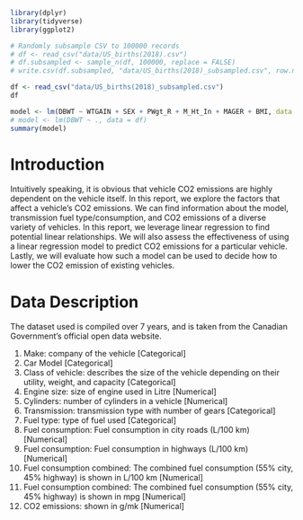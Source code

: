 ```r
library(dplyr)
library(tidyverse)
library(ggplot2)
```

```r
# Randomly subsample CSV to 100000 records
# df <- read_csv("data/US_births(2018).csv")
# df.subsampled <- sample_n(df, 100000, replace = FALSE)
# write.csv(df.subsampled, "data/US_births(2018)_subsampled.csv", row.names = FALSE)
```


```r
df <- read_csv("data/US_births(2018)_subsampled.csv")
df
```

```r
model <- lm(DBWT ~ WTGAIN + SEX + PWgt_R + M_Ht_In + MAGER + BMI, data = df)
# model <- lm(DBWT ~ ., data = df)
summary(model)
```

# Introduction

Intuitively speaking, it is obvious that vehicle CO2 emissions are highly dependent on the vehicle itself. In this report, we explore the factors that affect a vehicle's CO2 emissions. We can find information about the model, transmission fuel type/consumption, and CO2 emissions of a diverse variety of vehicles. In this report, we leverage linear regression to find potential linear relationships. We will also assess the effectiveness of using a linear regression model to predict CO2 emissions for a particular vehicle. Lastly, we will evaluate how such a model can be used to decide how to lower the CO2 emission of existing vehicles.

# Data Description

The dataset used is compiled over 7 years, and is taken from the Canadian Government's official open data website.

1. Make: company of the vehicle [Categorical]
2. Car Model [Categorical]
3. Class of vehicle: describes the size of the vehicle depending on their utility, weight, and capacity [Categorical]
4. Engine size: size of engine used in Litre [Numerical]
5. Cylinders: number of cylinders in a vehicle [Numerical]
6. Transmission: transmission type with number of gears [Categorical]
7. Fuel type: type of fuel used [Categorical]
8. Fuel consumption: Fuel consumption in city roads (L/100 km) [Numerical]
9. Fuel consumption: Fuel consumption in highways (L/100 km) [Numerical]
10. Fuel consumption combined: The combined fuel consumption (55% city, 45% highway) is shown in L/100 km [Numerical]
11. Fuel consumption combined: The combined fuel consumption (55% city, 45% highway) is shown in mpg [Numerical]
12. CO2 emissions: shown in g/mk [Numerical]